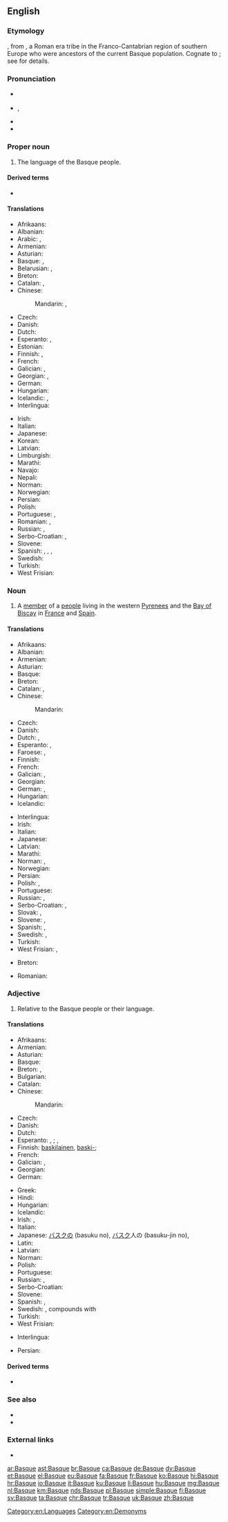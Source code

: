{{also|basque}}
==English==
{{wikipedia}}
{{interwiktionary|code=eu}}

===Etymology===
{{etyl|fr|en}} {{m|fr|basque||Basque}}, from {{etyl|la|en}} {{m|la|Vascones}}, a Roman era tribe in the Franco-Cantabrian region of southern Europe who were ancestors of the current Basque population. Cognate to {{m|en|Gascon}}; see {{m|en|Gascony}} for details.

===Pronunciation===
* {{a|RP}} {{IPA|/bɑːsk/|lang=en}}
* {{a|UK|US}} {{enPR|bask}}, {{IPA|/bæsk/|lang=en}}
* {{homophones|lang=en|bask}}
* {{rhymes|æsk|lang=en}}

===Proper noun===
{{en-proper noun}}

# The language of the Basque people.

====Derived terms====
* {{l|en|Basque Country}}

====Translations====
{{trans-top|language}}
* Afrikaans: {{t|af|Baskies}}
* Albanian: {{t|sq|baske}}
* Arabic: {{t|ar|اَلْبَاسْك|m}}, {{qualifier|archaic}} {{t|ar|البَشْكَنْس|f}}
* Armenian: {{t+|hy|բասկերեն}}
* Asturian: {{t+|ast|vascu|m}}
* Basque: {{t+|eu|euskara}}, {{t+|eu|euskera}}
* Belarusian: {{t|be|ба́скская мо́ва|f}}, {{t|be|ба́скская|f}}
* Breton: {{t|br|euskareg|m}}
* Catalan: {{t+|ca|basc|m}}, {{t|ca|èuscar|m}}
* Chinese:
*: Mandarin: {{t|cmn|巴斯克語|sc=Hani}}, {{t+|cmn|巴斯克语|tr=Bāsīkèyǔ|sc=Hani}}
* Czech: {{t+|cs|baskičtina|f}}
* Danish: {{t|da|baskisk}}
* Dutch: {{t+|nl|Baskisch|n}}
* Esperanto: {{t|eo|[[eŭska]] [[lingvo]]}} {{qualifier|preferred}}, {{t|eo|[[vaska]] [[lingvo]]}}
* Estonian: {{t|et|baski keel}}
* Finnish: {{t+|fi|baski}}, {{t|fi|baskin kieli}}
* French: {{t+|fr|basque|m}}
* Galician: {{t+|gl|vasco|m}}, {{t+|gl|éuscaro|m}}
* Georgian: {{t|ka|ბასკური}}, {{t|ka|ბასკური ენა}}
* German: {{t+|de|Baskisch|n}}
* Hungarian: {{t+|hu|baszk}}
* Icelandic: {{t+|is|baskneska|f}}, {{t|is|baskamál|n}}
* Interlingua: {{t|ia|basco}}
{{trans-mid}}
* Irish: {{t|ga|Bascais|f}}
* Italian: {{t+|it|basco|m}}
* Japanese: {{t+|ja|バスク語|tr=Basuku-go}}
* Korean: {{t|ko|바스크어|tr=Baseukeu-eo|sc=Hang}}
* Latvian: {{t|lv|basku valoda|f}}
* Limburgish: {{t+|li|Baskisj|n}}
* Marathi: {{t|mr|बास्क|f|tr=bāska}}
* Navajo: {{t|nv|Dibé Ndeiniłkaadí Dineʼé bizaad}}
* Nepali: {{t|ne|बास्क}}
* Norman: {{t|nrf|Bastchais|m}} {{qualifier|Jersey}}
* Norwegian: {{t+|no|baskisk}}
* Persian: {{t+|fa|باسکی|tr=Baski}}
* Polish: {{t+|pl|baskijski|m}}
* Portuguese: {{t+|pt|basco|m}}, {{t+|pt|vasconço|m}}
* Romanian: {{t|ro|limba bască|f}}, {{t+|ro|bască|f}}
* Russian: {{t+|ru|ба́скский язы́к|m}}, {{t+|ru|ба́скский|m}}
* Serbo-Croatian: {{t|sh|bȁskījskī jèzik|m}}, {{t+|sh|baskijski|m}}
* Slovene: {{t+|sl|baskovščina|f}}
* Spanish: {{t+|es|vasco|m}}, {{t+|es|vascuence|m}}, {{t+|es|euskera|m}}, {{t|es|eusquera|m}}
* Swedish: {{t+|sv|baskiska|c}}
* Turkish: {{t+|tr|Baskça}}
* West Frisian: {{t+|fy|Baskysk}}
{{trans-bottom}}

===Noun===
{{en-noun}}

# A [[member]] of a [[people]] living in the western [[Pyrenees]] and the [[Bay of Biscay]] in [[France]] and [[Spain]].

====Translations====
{{trans-top|member of a people}}
* Afrikaans: {{t|af|Bask}}
* Albanian: {{t+|sq|bask}}
* Armenian: {{t|hy|բասկ}}
* Asturian: {{t+|ast|vascu|m}}
* Basque: {{t+|eu|euskaldun}}
* Breton: {{t|br|Euskariz|p}}
* Catalan: {{t+|ca|basc|m}}, {{t+|ca|basca|f}}
* Chinese:
*: Mandarin: {{t+|cmn|巴斯克人|tr=Bāsīkèrén|sc=Hani}}
* Czech: {{t|cs|Bask|m}}
* Danish: {{t+|da|basker|c}}
* Dutch: {{t+|nl|Bask|m}}, {{t+|nl|Baskische|f}}
* Esperanto: {{t|eo|eŭsko}} {{qualifier|preferred}}, {{t|eo|vasko}}
* Faroese: {{t|fo|baski|m}}, {{t|fo|baskari|m}}
* Finnish: {{t+|fi|baski}}
* French: {{t+|fr|Basque|m|f}}
* Galician: {{t+|gl|vasco|m}}, {{t|gl|vasca|f}}
* Georgian: {{t|ka|ბასკი}}
* German: {{t+|de|Baske|m}}, {{t|de|Baskin|f}}
* Hungarian: {{t+|hu|baszk}}
* Icelandic: {{t|is|Baski|m}}
{{trans-mid}}
* Interlingua: {{t|ia|basco}}
* Irish: {{t|ga|Bascach|m}}
* Italian: {{t+|it|basco|m}}
* Japanese: {{t|ja|バスク人|tr=Basuku jin}}
* Latvian: {{t|lv|basks|m}}
* Marathi: {{t|mr|बास्क|tr=bāska}}
* Norman: {{t|nrf|Bastchais|m}} {{qualifier|Jersey}}, {{t|nrf|Bastchaise|f}} {{qualifier|Jersey}}
* Norwegian: {{t|no|basker}}
* Persian: {{t+|fa|باسک|tr=Bask}}
* Polish: {{t+|pl|Bask|m}}, {{t+|pl|Baskijka|f}}
* Portuguese: {{t+|pt|basco|m}}
* Russian: {{t+|ru|баск|m}}, {{t+|ru|баско́нка|f}}
* Serbo-Croatian: {{t+|sh|Bȁsk|m}}, {{t|sh|Bȁskījka|f}}
* Slovak: {{t|sk|Bask|m}}, {{t|sk|Baskička|f}}
* Slovene: {{t+|sl|Bask|m}}, {{t|sl|Baskinja|f}}
* Spanish: {{t+|es|vasco|m}}, {{t|es|vasca|f}}
* Swedish: {{t+|sv|bask|m}}, {{t+|sv|baskiska|f}}
* Turkish: {{t+|tr|Bask}}
* West Frisian: {{t+|fy|Bask|m}}, {{t+|fy|Baskyske|f}}
{{trans-bottom}}

{{checktrans-top}}
* Breton: {{t-check|br|Euskarad|m}}
{{trans-mid}}
* Romanian: {{t-check|ro|basca}}
{{trans-bottom}}

===Adjective===
{{en-adj|-}}

# Relative to the Basque people or their language.

====Translations====
{{trans-top|relative to the Basque people or their language}}
* Afrikaans: {{t|af|Baskies}}
* Armenian: {{t+|hy|բասկերեն}}
* Asturian: {{t+|ast|vascu}}
* Basque: {{t+|eu|euskal}}
* Breton: {{t|br|euskarat}} {{qualifier|people}}, {{t|br|euskarek}} {{qualifier|language}}
* Bulgarian: {{t|bg|баски}}
* Catalan: {{t+|ca|basc}}
* Chinese:
*: Mandarin: {{t+|cmn|巴斯克|tr=Bāsīkè de|alt=巴斯克的|sc=Hani}}
* Czech: {{t+|cs|baskický}}
* Danish: {{t|da|baskisk}}
* Dutch: {{t+|nl|Baskisch}}
* Esperanto: {{sense|people}} {{t|eo|eŭska}} {{qualifier|preferred}}, {{t|eo|vaska}}; {{sense|language}} {{t|eo|eŭsklingva}} {{qualifier|preferred}}, {{t|eo|vasklingva}}
* Finnish: {{sense|people}} [[baskilainen]], [[baski|baski-]]; {{sense|language}} {{t+|fi|baskinkielinen}}
* French: {{t+|fr|basque}}
* Galician: {{t+|gl|vasco}}, {{t+|gl|éuscaro}}
* Georgian: {{t|ka|ბასკური}}
* German: {{t+|de|baskisch}}
{{trans-mid}}
* Greek: {{t|el|βασκική}}
* Hindi: {{t+|hi|बास्क}}
* Hungarian: {{t+|hu|baszk}}
* Icelandic: {{t|is|baskneskur}}
* Irish: {{t|ga|Bascach}} {{qualifier|people}}, {{t|ga|Bascaise}} {{qualifier|language}}
* Italian: {{t+|it|basco|m}}
* Japanese: [[バスク]]の (basuku no), [[バスク]]人の (basuku-jin no), {{t+|ja|バスク語|sc=Jpan}}
* Latin: {{t|la|Vasconicus}}
* Latvian: {{t|lv|basku}}
* Norman: {{t|nrf|Bastchais}} {{qualifier|Jersey}}
* Polish: {{t+|pl|baskijski|m}}
* Portuguese: {{t+|pt|basco}}
* Russian: {{t+|ru|ба́скский}}, {{t+|ru|баско́нский}}
* Serbo-Croatian: {{t+|sh|bȁskījskī}}
* Slovene: {{t+|sl|baskovski}}
* Spanish: {{t+|es|vasco}}, {{t+|es|euskera|m}}
* Swedish: {{t+|sv|baskisk}}, compounds with {{t+|sv|bask}}
* Turkish: {{t+|tr|Bask}}
* West Frisian: {{t+|fy|Baskysk}}
{{trans-bottom}}

{{checktrans-top}}
* Interlingua: {{t-check|ia|basc}}
{{trans-mid}}
* Persian: {{t+check|fa|باسکی|tr=baski}}
{{trans-bottom}}

====Derived terms====
* {{l|en|Basqueness}}

===See also===
* {{langcat|eu}}
* {{langlist}}

===External links===
* {{ISO 639|link=Ethnologue|1code=eu|code=eus}}

[[Category:en:Languages]]
[[Category:en:Demonyms]]

[[ar:Basque]]
[[ast:Basque]]
[[br:Basque]]
[[ca:Basque]]
[[de:Basque]]
[[dv:Basque]]
[[et:Basque]]
[[el:Basque]]
[[eu:Basque]]
[[fa:Basque]]
[[fr:Basque]]
[[ko:Basque]]
[[hi:Basque]]
[[hr:Basque]]
[[io:Basque]]
[[it:Basque]]
[[ku:Basque]]
[[li:Basque]]
[[hu:Basque]]
[[mg:Basque]]
[[nl:Basque]]
[[km:Basque]]
[[nds:Basque]]
[[pl:Basque]]
[[simple:Basque]]
[[fi:Basque]]
[[sv:Basque]]
[[ta:Basque]]
[[chr:Basque]]
[[tr:Basque]]
[[uk:Basque]]
[[zh:Basque]]